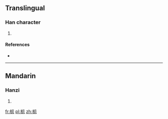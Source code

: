 ==Translingual==

===Han character===
{{Han char|rn=75|rad=木|as=07|sn=11|four=|canj=木尸山心 (DSUP)}}

# {{defn|Han|sort=木07}}

====References====
* {{Han ref|kx=0529.150|dkj=14860|hdz=21222.020|uh=689E|ud=26782}}

----

==Mandarin==

===Hanzi===
{{cmn-hanzi|pin=[[jì]] ([[ji4]])|wg=chi<sup>4</sup>}}

# {{defn|lang=cmn|sort=木07}}

[[fr:梞]]
[[pl:梞]]
[[zh:梞]]